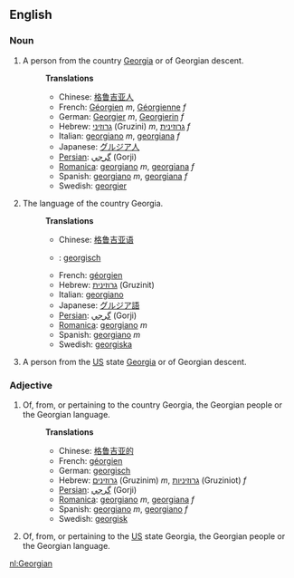 ==English==
===Noun===
#A person from the country [[Georgia]] or of Georgian descent.
#:'''Translations'''
#:*Chinese: [[格鲁吉亚人]] 
#:*French: [[Géorgien]] ''m'', [[Géorgienne]] ''f''
#:*German: [[Georgier]] ''m'', [[Georgierin]] ''f''
#:*Hebrew: [[גרוזיני]] (Gruzini) ''m'', [[גרוזינית]] ''f''
#:*Italian: [[georgiano]] ''m'', [[georgiana]] ''f''
#:*Japanese: [[グルジア人]]
#:*[[Persian]]: [[گرجي]] (Gorji)
#:*[[Romanica]]: [[georgiano]] ''m'', [[georgiana]] ''f''
#:*Spanish: [[georgiano]] ''m'', [[georgiana]] ''f''
#:*Swedish: [[georgier]]
#The language of the country Georgia.
#:'''Translations'''
#:*Chinese: [[格鲁吉亚语]] 
#:*{{nl}}: [[georgisch]]
#:*French: [[géorgien]]
#:*Hebrew: [[גרוזינית]] (Gruzinit)
#:*Italian: [[georgiano]]
#:*Japanese: [[グルジア語]]
#:*[[Persian]]: [[گرجي]] (Gorji)
#:*[[Romanica]]: [[georgiano]] ''m''
#:*Spanish: [[georgiano]] ''m''
#:*Swedish: [[georgiska]]
#A person from the [[US]] state [[Georgia]] or of Georgian descent.

===Adjective===
#Of, from, or pertaining to the country Georgia, the Georgian people or the Georgian language.
#:'''Translations'''
#:*Chinese: [[格鲁吉亚的]] 
#:*French: [[géorgien]]
#:*German: [[georgisch]]
#:*Hebrew: [[גרוזינים]] (Gruzinim) ''m'', [[גרוזיניות]] (Gruziniot) ''f''
#:*[[Persian]]: [[گرجي]] (Gorji)
#:*[[Romanica]]: [[georgiano]] ''m'', [[georgiana]] ''f''
#:*Spanish: [[georgiano]] ''m'', [[georgiano]] ''f''
#:*Swedish: [[georgisk]]
#Of, from, or pertaining to the [[US]] state Georgia, the Georgian people or the Georgian language.

[[nl:Georgian]]